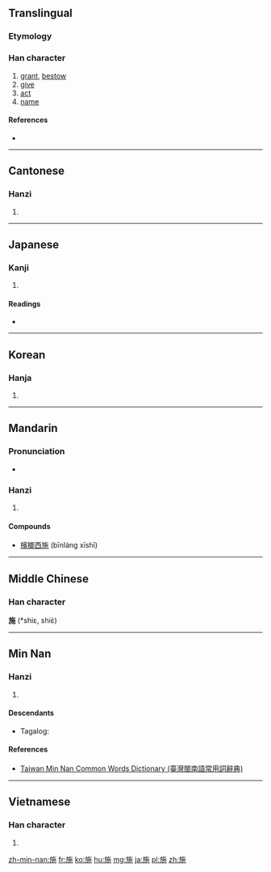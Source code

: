 ==Translingual==

===Etymology===
{{Han compound|㫃|也|c1=s|c2=p|ls=psc}}

===Han character===
{{Han char|rn=70|rad=方|as=05|sn=9|four=0821<sub>2</sub>|canj=卜尸人心木 (YSOPD)|ids=⿰[[方]]⿱[[𠂉]][[也]]}}

# [[grant]], [[bestow]]
# [[give]]
# [[act]]
# [[name]]

====References====
* {{Han ref|kx=0482.010|dkj=13629|dj=0843.100|hdz=32176.060|uh=65BD|ud=26045|bh=AC49|bd=44105}}

----

==Cantonese==

===Hanzi===
{{yue-hanzi|jyut=[[si1]], [[ji6]]|y=si1, yi6}}

# {{defn|lang=yue|sort=方05}}

----

==Japanese==

===Kanji===
{{ja-kanji|grade=c|rs=方05}}

# {{defn|lang=ja|sort=方05}}

====Readings====
* {{ja-readings|goon=[[い]] (i), [[せ]] (se)|kanon=[[い]] (i), [[し]] (shi)|kun=[[ほどこす]] (hodokosu), [[しく]] (shiku)}}

----

==Korean==

===Hanja===
{{ko-hanja|hangeul=[[시]], [[이]]|eumhun=|rv=si, i|mr=si, i|y=si, i}}

# {{defn|lang=ko|sort=方05}}

----

==Mandarin==

===Pronunciation===
* {{audio|Zh-shi.ogg|Audio|lang=cmn}}

===Hanzi===
{{cmn-hanzi|pin=[[shī]] ([[shi1]]), [[yí]] ([[yi2]]), [[shǐ]] ([[shi3]])|wg=shih<sup>1</sup>, i<sup>2</sup>, shih<sup>3</sup>}}

# {{defn|lang=cmn|sort=方05}}

====Compounds====
* [[檳榔西施]] (bīnláng xīshī)

----

==Middle Chinese==
===Han character===
'''施''' (*shiɛ, shiɛ̀)<!--note: asterisk indicates that this character appears more than four times in the 700 poems covered by "T’ang Poetic Vocabulary" by Hugh M. Stimson, Far Eastern Publications, Yale Univ. 1976-->

----

==Min Nan==

===Hanzi===
{{nan-hanzi|tlpa=si, sì}}

# {{defn|lang=nan|sort=方05}}

====Descendants====
* {{qualifier|Hokkien dialect}} Tagalog: {{l|tl|See}}

====References====
*[http://twblg.dict.edu.tw/holodict_new/result_detail.jsp?n_no=5009&curpage=1&sample=%E6%96%BD&radiobutton=1&querytarget=1&limit=20&pagenum=1&rowcount=13 Taiwan Min Nan Common Words Dictionary (臺灣閩南語常用詞辭典)]

----

==Vietnamese==

===Han character===
{{vi-hantu|[[thi]], [[the]], [[thè]], [[thí]], [[thỉ]], [[thị]], [[thia]]|rs=方05}}

# {{defn|lang=vi|sort=方05}}

[[zh-min-nan:施]]
[[fr:施]]
[[ko:施]]
[[hu:施]]
[[mg:施]]
[[ja:施]]
[[pl:施]]
[[zh:施]]